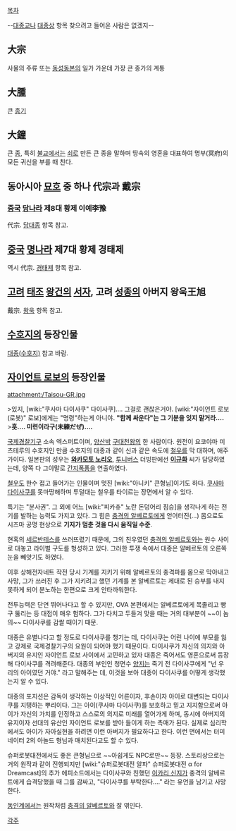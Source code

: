 [[목차]]

--[[대종교]]나 [[대종상]] 항목 찾으려고 들어온 사람은 없겠지--

== 大宗 == 
사물의 주류 또는 [[동성동본]]의 일가 가운데 가장 큰 종가의 계통 

== 大腫 ==
큰 [[종기]] 

== 大鐘 ==
큰 [[종]], 특히 [[불교]]에서는 [[쇠]]로 만든 큰 종을 말하며 땅속의 영혼을 대표하여 명부(冥府)의 모든 귀신을 부를 때 친다.

== 동아시아 [[묘호]] 중 하나 代宗과 戴宗 ==

=== [[중국]] [[당나라]] 제8대 황제 이예李豫 ===
代宗. [[당대종]] 항목 참고.

== [[중국]] [[명나라]] 제7대 황제 경태제 ==
역시 代宗. [[경태제]] 항목 참고.

== [[고려]] [[태조]] [[왕건]]의 [[서자]], 고려 [[성종]]의 아버지 왕욱王旭 ==
戴宗. [[왕욱]] 항목 참고.

== [[수호지]]의 등장인물 ==
[[대종(수호지)]] 참고 바람.

== [[자이언트 로보]]의 등장인물 ==
attachment:/Taisou-GR.jpg

>있지, [wiki:"쿠사마 다이사쿠" 다이사쿠]…. 그걸로 괜찮은거야. [wiki:"자이언트 로보(로봇)" 로보]에게는 "명령"하는게 아니야. '''"함께 싸운다"는 그 기분을 잊지 말거라….'''
>'''훗…. 미련이라구(未練だぜ)….'''

[[국제경찰기구]] 소속 엑스퍼트이며, [[양산박]] [[구대천왕]]의 한 사람이다.
원전이 요코야마 미츠테루의 수호지인 만큼 수호지의 대종과 같이 신과 같은 속도에 [[철우]]를 막 대하며, 애주가이다. 일본판의 성우는 '''[[와카모토 노리오]]''', [[투니버스]] 더빙판에선 '''[[이규화]]''' 씨가 담당하였는데, 양쪽 다 그야말로 [[간지폭풍]]을 연출하였다.

[[철우]]도 한수 접고 들어가는 인물이며 멋진 [wiki:"아니키" 큰형님]이기도 하다. [[쿠사마 다이사쿠]]를 못마땅해하며 투덜대는 철우를 타이르는 장면에서 알 수 있다.

특기는 "분사권". 그 외에 어느 [wiki:"피카츄" 노란 돈덩어리 짐승]을 생각나게 하는 전기를 발하는 능력도 가지고 있다. 그 힘은 [[충격의 알베르토]]에게 얻어터진(…) 몸으로도 시즈마 공명 현상으로 '''기지가 멈춘 것을 다시 움직일 수준'''.

현혹의 [[세르반테스]]를 쓰러뜨렸기 때문에, 그의 친우였던 [[충격의 알베르토]]와는 원수 사이로 대놓고 라이벌 구도를 형성하고 있다. 그러한 투쟁 속에서 대종은 알베르토의 오른쪽 눈을 빼앗기도 하였다.

이후 상해전자네트 작전 당시 기계를 지키기 위해 알베르토의 충격파를 몸으로 막아내고 사망, 그가 쓰러진 후 그가 지키려고 했던 기계를 본 알베르토는 제대로 된 승부를 내지 못하게 되어 분노하는 한편으로 크게 안타까워한다.

전투능력은 단연 뛰어나다고 할 수 있지만, OVA 본편에서는 알베르토에게 목졸리고 빵구 뚫리는 등 대접이 매우 험하다. 그가 다치고 두들겨 맞을 때는 거의 대부분이 ~~이 놈의~~ 다이사쿠를 감쌀 때이기 때문.

대종은 유별나다고 할 정도로 다이사쿠를 챙기는 데, 다이사쿠는 어린 나이에 부모를 잃고 강제로 국제경찰기구의 요원이 되어야 했기 때문이다. 다이사쿠가 자신의 의지와 아버지의 유지인 자이언트 로보 사이에서 고민하고 있자 대종은 죽어서도 영혼으로써 등장해 다이사쿠를 격려해준다. 대종의 부인인 청면수 [[양지]]는 죽기 전 다이사쿠에게 "넌 우리의 아이였던 거야." 라고 말해주는 데, 이것을 보아 대종이 다이사쿠를 어떻게 생각했는지 알 수 있다.

대종의 포지션은 감독이 생각하는 이상적인 어른이자, 후손이자 아이로 대변되는 다이사쿠를 지탱하는 뿌리이다. 그는 아이(쿠사마 다이사쿠)를 보호하고 믿고 지지함으로써 아이가 자신의 가치를 인정하고 스스로의 의지로 미래를 열어가게 하며, 동시에 아버지의 유지이자 선대의 유산인 자이언트 로보를 받아 들이게 하는 촉매가 된다. 실제로 심리학에서도 아이가 자아실현을 하려면 이런 아버지가 필요하다고 한다. 이런 면에서는 터미네이터 2의 아놀드 형님과 매치된다고도 할 수 있다.

슈퍼로봇대전에서도 좋은 큰형님으로 ~~아쉽게도 NPC로만~~ 등장. 스토리상으로는 거의 원작과 같이 진행되지만 [wiki:"슈퍼로봇대전 알파" 슈퍼로봇대전 α for Dreamcast]의 추가 에피소드에서는 다이사쿠와 친했던 [[이카리 신지]]가 충격의 알베르트에게 습격당했을 때 그를 감싸고, "다이사쿠를 부탁한다…." 라는 유언을 남기고 사망한다.

[[동인]]계에서는 원작처럼 [[충격의 알베르토]]와 잘 엮인다.

[[각주]]
